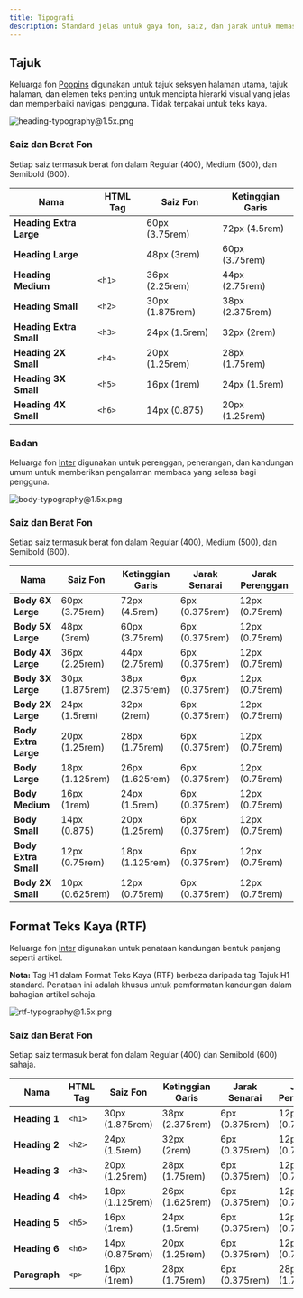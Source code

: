 ```yaml
---
title: Tipografi
description: Standard jelas untuk gaya fon, saiz, dan jarak untuk memastikan keterbacaan dan konsistensi di seluruh platform kerajaan, menyokong penyampaian teks yang boleh diakses dan mesra pengguna.
---
```


## Tajuk

Keluarga fon [Poppins](https://fonts.google.com/specimen/Poppins) digunakan untuk tajuk seksyen halaman utama, tajuk halaman, dan elemen teks penting untuk mencipta hierarki visual yang jelas dan memperbaiki navigasi pengguna. Tidak terpakai untuk teks kaya.

![heading-typography@1.5x.png](/design/heading-typography1.5x.png)

### Saiz dan Berat Fon

Setiap saiz termasuk berat fon dalam Regular (400), Medium (500), dan Semibold (600).

| Nama                    | HTML Tag | Saiz Fon        | Ketinggian Garis |
| ----------------------- | -------- | --------------- | ---------------- |
| **Heading Extra Large** |          | 60px (3.75rem)  | 72px (4.5rem)    |
| **Heading Large**       |          | 48px (3rem)     | 60px (3.75rem)   |
| **Heading Medium**      | `<h1>`   | 36px (2.25rem)  | 44px (2.75rem)   |
| **Heading Small**       | `<h2>`   | 30px (1.875rem) | 38px (2.375rem)  |
| **Heading Extra Small** | `<h3>`   | 24px (1.5rem)   | 32px (2rem)      |
| **Heading 2X Small**    | `<h4>`   | 20px (1.25rem)  | 28px (1.75rem)   |
| **Heading 3X Small**    | `<h5>`   | 16px (1rem)     | 24px (1.5rem)    |
| **Heading 4X Small**    | `<h6>`   | 14px (0.875)    | 20px (1.25rem)   |

### Badan

Keluarga fon [Inter](https://fonts.google.com/specimen/Inter?query=Inter) digunakan untuk perenggan, penerangan, dan kandungan umum untuk memberikan pengalaman membaca yang selesa bagi pengguna.

![body-typography@1.5x.png](/design/body-typography1.5x.png)

### Saiz dan Berat Fon

Setiap saiz termasuk berat fon dalam Regular (400), Medium (500), dan Semibold (600).

| Nama                 | Saiz Fon        | Ketinggian Garis | Jarak Senarai  | Jarak Perenggan |
| -------------------- | --------------- | ---------------- | -------------- | --------------- |
| **Body 6X Large**    | 60px (3.75rem)  | 72px (4.5rem)    | 6px (0.375rem) | 12px (0.75rem)  |
| **Body 5X Large**    | 48px (3rem)     | 60px (3.75rem)   | 6px (0.375rem) | 12px (0.75rem)  |
| **Body 4X Large**    | 36px (2.25rem)  | 44px (2.75rem)   | 6px (0.375rem) | 12px (0.75rem)  |
| **Body 3X Large**    | 30px (1.875rem) | 38px (2.375rem)  | 6px (0.375rem) | 12px (0.75rem)  |
| **Body 2X Large**    | 24px (1.5rem)   | 32px (2rem)      | 6px (0.375rem) | 12px (0.75rem)  |
| **Body Extra Large** | 20px (1.25rem)  | 28px (1.75rem)   | 6px (0.375rem) | 12px (0.75rem)  |
| **Body Large**       | 18px (1.125rem) | 26px (1.625rem)  | 6px (0.375rem) | 12px (0.75rem)  |
| **Body Medium**      | 16px (1rem)     | 24px (1.5rem)    | 6px (0.375rem) | 12px (0.75rem)  |
| **Body Small**       | 14px (0.875)    | 20px (1.25rem)   | 6px (0.375rem) | 12px (0.75rem)  |
| **Body Extra Small** | 12px (0.75rem)  | 18px (1.125rem)  | 6px (0.375rem) | 12px (0.75rem)  |
| **Body 2X Small**    | 10px (0.625rem) | 12px (0.75rem)   | 6px (0.375rem) | 12px (0.75rem)  |

## Format Teks Kaya (RTF)

Keluarga fon [Inter](https://fonts.google.com/specimen/Inter?query=Inter) digunakan untuk penataan kandungan bentuk panjang seperti artikel.

**Nota:** Tag H1 dalam Format Teks Kaya (RTF) berbeza daripada tag Tajuk H1 standard. Penataan ini adalah khusus untuk pemformatan kandungan dalam bahagian artikel sahaja.

![rtf-typography@1.5x.png](/design/rtf-typography1.5x.png)

### Saiz dan Berat Fon

Setiap saiz termasuk berat fon dalam Regular (400) dan Semibold (600) sahaja.

| Nama          | HTML Tag | Saiz Fon        | Ketinggian Garis | Jarak Senarai  | Jarak Perenggan |
| ------------- | -------- | --------------- | ---------------- | -------------- | --------------- |
| **Heading 1** | `<h1>`   | 30px (1.875rem) | 38px (2.375rem)  | 6px (0.375rem) | 12px (0.75rem)  |
| **Heading 2** | `<h2>`   | 24px (1.5rem)   | 32px (2rem)      | 6px (0.375rem) | 12px (0.75rem)  |
| **Heading 3** | `<h3>`   | 20px (1.25rem)  | 28px (1.75rem)   | 6px (0.375rem) | 12px (0.75rem)  |
| **Heading 4** | `<h4>`   | 18px (1.125rem) | 26px (1.625rem)  | 6px (0.375rem) | 12px (0.75rem)  |
| **Heading 5** | `<h5>`   | 16px (1rem)     | 24px (1.5rem)    | 6px (0.375rem) | 12px (0.75rem)  |
| **Heading 6** | `<h6>`   | 14px (0.875rem) | 20px (1.25rem)   | 6px (0.375rem) | 12px (0.75rem)  |
| **Paragraph** | `<p>`    | 16px (1rem)     | 28px (1.75rem)   | 6px (0.375rem) | 28px (1.75rem)  |
